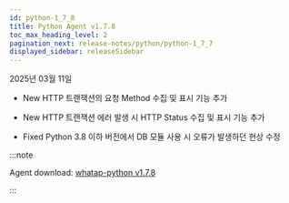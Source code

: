 ```yaml
---
id: python-1_7_8
title: Python Agent v1.7.8
toc_max_heading_level: 2
pagination_next: release-notes/python/python-1_7_7
displayed_sidebar: releaseSidebar
---
```


2025년 03월 11일

- <Status priority='1'>New</Status> HTTP 트랜잭션의 요청 Method 수집 및 표시 기능 추가

- <Status priority='1'>New</Status> HTTP 트랜잭션 에러 발생 시 HTTP Status 수집 및 표시 기능 추가

- <Status priority='0'>Fixed</Status> Python 3.8 이하 버전에서 DB 모듈 사용 시 오류가 발생하던 현상 수정

:::note

Agent download: [whatap-python v1.7.8](https://pypi.org/project/whatap-python/1.7.8/)

:::